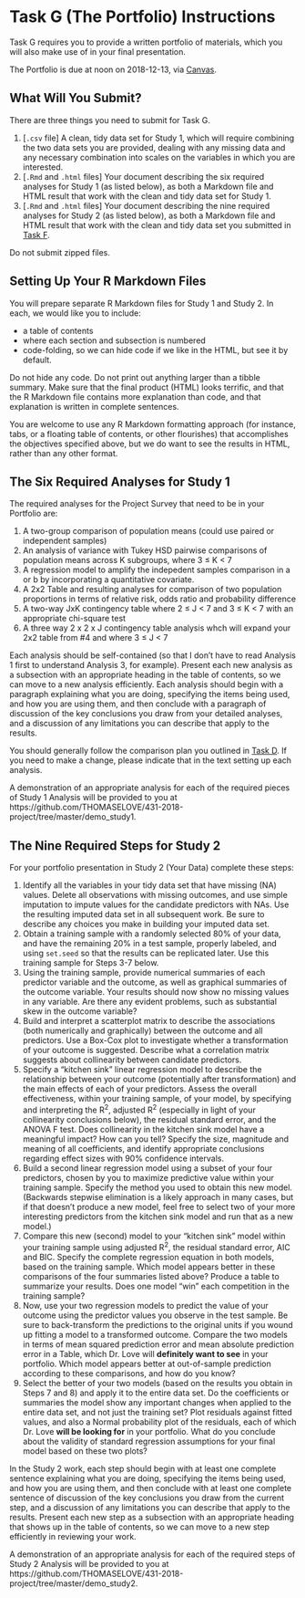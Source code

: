 # Task G (The Portfolio) Instructions {#taskG}

Task G requires you to provide a written portfolio of materials, which you will also make use of in your final presentation. 

The Portfolio is due at noon on 2018-12-13, via [Canvas](https://canvas.case.edu/).

## What Will You Submit?

There are three things you need to submit for Task G.

1. [`.csv` file] A clean, tidy data set for Study 1, which will require combining the two data sets you are provided, dealing with any missing data and any necessary combination into scales on the variables in which you are interested.
2. [`.Rmd` and `.html` files] Your document describing the six required analyses for Study 1 (as listed below), as both a Markdown file and HTML result that work with the clean and tidy data set for Study 1.
3. [`.Rmd` and `.html` files] Your document describing the nine required analyses for Study 2 (as listed below), as both a Markdown file and HTML result that work with the clean and tidy data set you submitted in [Task F](#taskF).

Do not submit zipped files. 

## Setting Up Your R Markdown Files

You will prepare separate R Markdown files for Study 1 and Study 2. In each, we would like you to include:

- a table of contents
- where each section and subsection is numbered
- code-folding, so we can hide code if we like in the HTML, but see it by default.

Do not hide any code. Do not print out anything larger than a tibble summary. Make sure that the final product (HTML) looks terrific, and that the R Markdown file contains more explanation than code, and that explanation is written in complete sentences. 

You are welcome to use any R Markdown formatting approach (for instance, tabs, or a floating table of contents, or other flourishes) that accomplishes the objectives specified above, but we do want to see the results in HTML, rather than any other format.

## The Six Required Analyses for Study 1

The required analyses for the Project Survey that need to be in your Portfolio are:

1. A two-group comparison of population means (could use paired or independent samples)
2. An analysis of variance with Tukey HSD pairwise comparisons of population means across K subgroups, where 3 $\leq$ K < 7
3. A regression model to amplify the indepedent samples comparison in a or b by incorporating a quantitative covariate.
4. A 2x2 Table and resulting analyses for comparison of two population proportions in terms of relative risk, odds ratio and probability difference
5. A two-way JxK contingency table where 2 $\leq$ J < 7 and 3 $\leq$ K < 7 with an appropriate chi-square test
6. A three way 2 x 2 x J contingency table analysis whch will expand your 2x2 table from #4 and where 3 $\leq$ J < 7

Each analysis should be self-contained (so that I don't have to read Analysis 1 first to understand Analysis 3, for example). Present each new analysis as a subsection with an appropriate heading in the table of contents, so we can move to a new analysis efficiently. Each analysis should begin with a paragraph explaining what you are doing, specifying the items being used, and how you are using them, and then conclude with a paragraph of discussion of the key conclusions you draw from your detailed analyses, and a discussion of any limitations you can describe that apply to the results. 

You should generally follow the comparison plan you outlined in [Task D](#taskD). If you need to make a change, please indicate that in the text setting up each analysis. 

A demonstration of an appropriate analysis for each of the required pieces of Study 1 Analysis will be provided to you at https://github.com/THOMASELOVE/431-2018-project/tree/master/demo_study1.

## The Nine Required Steps for Study 2

For your portfolio presentation in Study 2 (Your Data) complete these steps:

1. Identify all the variables in your tidy data set that have missing (NA) values. Delete all observations with missing outcomes, and use simple imputation to impute values for the candidate predictors with NAs. Use the resulting imputed data set in all subsequent work. Be sure to describe any choices you make in building your imputed data set.
2. Obtain a training sample with a randomly selected 80% of your data, and have the remaining 20% in a test sample, properly labeled, and using `set.seed` so that the results can be replicated later. Use this training sample for Steps 3-7 below.
3. Using the training sample, provide numerical summaries of each predictor variable and the outcome, as well as graphical summaries of the outcome variable. Your results should now show no missing values in any variable. Are there any evident problems, such as substantial skew in the outcome variable?
4. Build and interpret a scatterplot matrix to describe the associations (both numerically and graphically) between the outcome and all predictors. Use a Box-Cox plot to investigate whether a transformation of your outcome is suggested. Describe what a correlation matrix suggests about collinearity between candidate predictors.
5. Specify a "kitchen sink" linear regression model to describe the relationship between your outcome (potentially after transformation) and the main effects of each of your predictors. Assess the overall effectiveness, within your training sample, of your model, by specifying and interpreting the R^2^, adjusted R^2^ (especially in light of your collinearity conclusions below), the residual standard error, and the ANOVA F test. Does collinearity in the kitchen sink model have a meaningful impact? How can you tell? Specify the size, magnitude and meaning of all coefficients, and identify appropriate conclusions regarding effect sizes with 90% confidence intervals.
6. Build a second linear regression model using a subset of your four predictors, chosen by you to maximize predictive value within your training sample. Specify the method you used to obtain this new model. (Backwards stepwise elimination is a likely approach in many cases, but if that doesn't produce a new model, feel free to select two of your more interesting predictors from the kitchen sink model and run that as a new model.)
7. Compare this new (second) model to your "kitchen sink" model within your training sample using adjusted R^2^, the residual standard error, AIC and BIC. Specify the complete regression equation in both models, based on the training sample. Which model appears better in these comparisons of the four summaries listed above? Produce a table to summarize your results. Does one model "win" each competition in the training sample?
8. Now, use your two regression models to predict the value of your outcome using the predictor values you observe in the test sample. Be sure to back-transform the predictions to the original units if you wound up fitting a model to a transformed outcome. Compare the two models in terms of mean squared prediction error and mean absolute prediction error in a Table, which Dr. Love will **definitely want to see** in your portfolio. Which model appears better at out-of-sample prediction according to these comparisons, and how do you know?
9. Select the better of your two models (based on the results you obtain in Steps 7 and 8) and apply it to the entire data set. Do the coefficients or summaries the model show any important changes when applied to the entire data set, and not just the training set? Plot residuals against fitted values, and also a Normal probability plot of the residuals, each of which Dr. Love **will be looking for** in your portfolio. What do you conclude about the validity of standard regression assumptions for your final model based on these two plots?

In the Study 2 work, each step should begin with at least one complete sentence explaining what you are doing, specifying the items being used, and how you are using them, and then conclude with at least one complete sentence of discussion of the key conclusions you draw from the current step, and a discussion of any limitations you can describe that apply to the results. Present each new step as a subsection with an appropriate heading that shows up in the table of contents, so we can move to a new step efficiently in reviewing your work. 

A demonstration of an appropriate analysis for each of the required steps of Study 2 Analysis will be provided to you at https://github.com/THOMASELOVE/431-2018-project/tree/master/demo_study2.